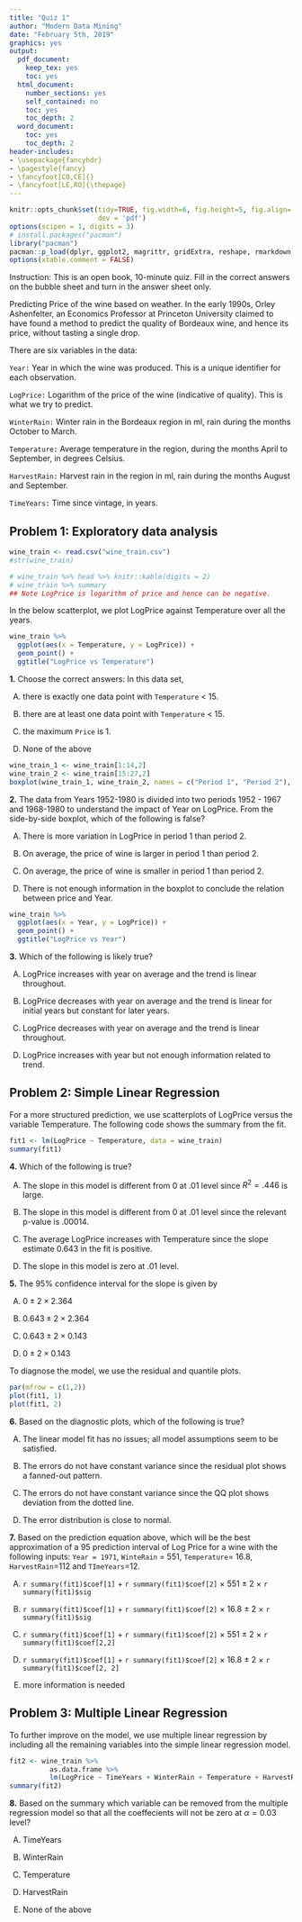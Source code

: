 ```yaml
---
title: "Quiz 1"
author: "Modern Data Mining"
date: "February 5th, 2019"
graphics: yes
output:
  pdf_document:
    keep_tex: yes
    toc: yes
  html_document:
    number_sections: yes
    self_contained: no
    toc: yes
    toc_depth: 2
  word_document:
    toc: yes
    toc_depth: 2
header-includes:
- \usepackage{fancyhdr}
- \pagestyle{fancy}
- \fancyfoot[CO,CE]{}
- \fancyfoot[LE,RO]{\thepage}
---
```

```r
knitr::opts_chunk$set(tidy=TRUE, fig.width=6, fig.height=5, fig.align='left',
                      dev = 'pdf')
options(scipen = 1, digits = 3)
# install.packages("pacman")
library("pacman")
pacman::p_load(dplyr, ggplot2, magrittr, gridExtra, reshape, rmarkdown)
options(xtable.comment = FALSE)
```


Instruction: This is an open book, 10-minute quiz. Fill in the correct answers on the bubble sheet and turn in the answer sheet only.

\vspace{.1in}
Predicting Price of the wine based on weather. In the early 1990s, Orley Ashenfelter, an Economics Professor at Princeton University claimed to have found a method to predict the quality of Bordeaux wine, and hence its price, without tasting a single drop\footnote{This data is used in the paper http://www.liquidasset.com/orley.htm and chapter 1 of the book "Super Crunchers: Why Thinking-by-Numbers is the new to be smart".}.


There are six variables in the data:

`Year:` Year in which the wine was produced. This is a unique identifier for each observation.

`LogPrice:` Logarithm of the price of the wine (indicative of quality). This is what we try to predict.

`WinterRain:` Winter rain in the Bordeaux region in ml, rain during the months October to March.

`Temperature:` Average temperature in the region, during the months April to September, in degrees Celsius.

`HarvestRain:` Harvest rain in the region in ml, rain during the months August and September.

`TimeYears:` Time since vintage, in years.

## Problem 1: Exploratory data analysis

```r
wine_train <- read.csv("wine_train.csv")
#str(wine_train)
```




```r
# wine_train %>% head %>% knitr::kable(digits = 2)
# wine_train %>% summary
## Note LogPrice is logarithm of price and hence can be negative.
```

In the below scatterplot, we plot LogPrice against Temperature over all the years.
```r
wine_train %>% 
  ggplot(aes(x = Temperature, y = LogPrice)) +  
  geom_point() + 
  ggtitle("LogPrice vs Temperature")
```

**1.** Choose the correct answers:  In this data set,

(A) there is exactly one data point with `Temperature` < 15.

(B) there are at least one data point with `Temperature` < 15.

(C) the maximum `Price` is 1.

(D) None of the above


```r
wine_train_1 <- wine_train[1:14,2]
wine_train_2 <- wine_train[15:27,2]
boxplot(wine_train_1, wine_train_2, names = c("Period 1", "Period 2"), ylab = "LogPrice", main = "LogPrice over Year Produced")
```

\vspace{.1in}
**2.** The data from Years 1952-1980 is divided into two periods 1952 - 1967 and 1968-1980 to understand the impact of Year on LogPrice. From the side-by-side boxplot, which of the following is false?

(A) There is more variation in LogPrice in period 1 than period 2.

(B) On average, the price of wine is larger in period 1 than period 2.

(C) On average, the price of wine is smaller in period 1 than period 2.

(D) There is not enough information in the boxplot to conclude the relation between price and Year.

```r
wine_train %>% 
  ggplot(aes(x = Year, y = LogPrice)) +  
  geom_point() + 
  ggtitle("LogPrice vs Year")
```
\vspace{.1in}
**3.** Which of the following is likely true?

(A) LogPrice increases with year on average and the trend is linear throughout.

(B) LogPrice decreases with year on average and the trend is linear for initial years but constant for later years.

(C) LogPrice decreases with year on average and the trend is linear throughout.

(D) LogPrice increases with year but not enough information related to trend. 


## Problem 2: Simple Linear Regression

For a more structured prediction, we use scatterplots of LogPrice versus  the variable Temperature. The following code shows the summary from the fit.
<!-- ```{r, echo = F} -->
<!-- par(mfrow = c(2,3)) -->
<!-- plot(wine_train$TimeYears, wine_train$LogPrice, xlab = "TimeYears", ylab = "LogPrice", -->
<!--           main = paste0("correlation = ", signif(cor(wine_train$TimeYears, wine_train$LogPrice))) -->
<!--      ) -->
<!-- plot(wine_train$WinterRain, wine_train$LogPrice, xlab = "WinterRain", ylab = "LogPrice", -->
<!--           main = paste0("correlation = ", signif(cor(wine_train$WinterRain, wine_train$LogPrice))) -->
<!--      ) -->
<!-- plot(wine_train$HarvestRain, wine_train$LogPrice, xlab = "HarvestRain", ylab = "LogPrice", -->
<!--           main = paste0("correlation = ", signif(cor(wine_train$HarvestRain, wine_train$LogPrice))) -->
<!--      ) -->
<!-- plot(wine_train$Temperature, wine_train$LogPrice, xlab = "Temperature", ylab = "LogPrice", -->
<!--           main = paste0("correlation = ", signif(cor(wine_train$Temperature, wine_train$LogPrice))) -->
<!--      ) -->
<!-- ``` -->
<!-- These plots along with the correlations (given above the plots), we decide to work first regress LogPrice on the variable Temperature. The following code shows the summary from the fit.  -->

```r
fit1 <- lm(LogPrice ~ Temperature, data = wine_train)
summary(fit1)
```
\vspace{.1in}
**4.**  Which of the following is true? 

(A) The slope in this model is different from 0 at .01 level since $R^2=.446$ is large.

(B) The slope in this model is different from 0 at .01 level since the relevant p-value is .00014.

(C) The average LogPrice increases with Temperature since the slope estimate $0.643$ in the fit is positive.

(D) The slope in this model is zero at .01 level.

\vspace{.1in}
**5.** The $95\%$ confidence interval for the slope is given by


(A) $0 \pm 2\times 2.364$

(B) $0.643 \pm 2\times 2.364$

(C) $0.643 \pm 2\times 0.143$

(D) $0 \pm 2\times 0.143$


To diagnose the model, we use the residual and quantile plots.
```r
par(mfrow = c(1,2))
plot(fit1, 1)
plot(fit1, 2)
```
\vspace{.1in}
**6.** Based on the diagnostic plots, which of the following is true?

(A) The linear model fit has no issues; all model assumptions seem to be satisfied.

(B) The errors do not have constant variance since the residual plot shows a fanned-out pattern.

(C) The errors do not have constant variance since the QQ plot shows deviation from the dotted line.

(D) The error distribution is close to normal.

\vspace{.1in}
**7.** Based on the prediction equation above, which will be the best approximation of a 95 prediction interval of Log Price for a wine with the following inputs: `Year = 1971`, `WinteRain` = 551, `Temperature`= 16.8, `HarvestRain`=112 and `TImeYears`=12.  

A) `r summary(fit1)$coef[1]` + `r summary(fit1)$coef[2]` $\times$ 551 $\pm$ 2 $\times$  `r summary(fit1)$sig`

B) `r summary(fit1)$coef[1]` + `r summary(fit1)$coef[2]` $\times$ 16.8 $\pm$ 2 $\times$ `r summary(fit1)$sig`

C) `r summary(fit1)$coef[1]` + `r summary(fit1)$coef[2]` $\times$ 551 $\pm$ 2 $\times$  `r summary(fit1)$coef[2,2]`

D) `r summary(fit1)$coef[1]` + `r summary(fit1)$coef[2]` $\times$ 16.8 $\pm$ 2 $\times$  `r summary(fit1)$coef[2, 2]`

E) more information is needed

<!-- `#r newcar_predict$fit` $\pm$ 2 $\times$ `r summary(fit1)$coef[2,2]` -->
## Problem 3: Multiple Linear Regression

To further improve on the model, we use multiple linear regression by including all the remaining variables into the simple linear regression model.
```r
fit2 <- wine_train %>%
          as.data.frame %>%
          lm(LogPrice ~ TimeYears + WinterRain + Temperature + HarvestRain, data = .)
summary(fit2)
```
\vspace{.1in}
**8.** Based on the summary which variable can be removed from the multiple regression model so that all the coeffecients will not be zero at $\alpha = 0.03$ level? 

(A) TimeYears

(B) WinterRain

(C) Temperature

(D) HarvestRain

(E) None of the above
